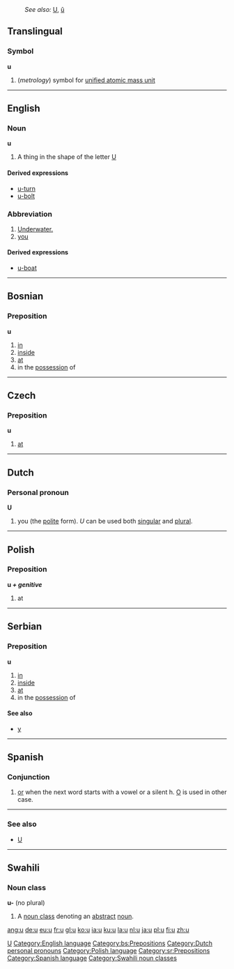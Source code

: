 :''See also:'' [[U]], [[û]]
[[Category:Latin letters|U]]
==Translingual==
===Symbol===
'''u'''
#(''metrology'') symbol for [[unified atomic mass unit]]
----

==English==
[[Category:English language]]
===Noun===
'''u'''
# A thing in the shape of the letter [[U]]

====Derived expressions====
*[[u-turn]]
*[[u-bolt]]

===Abbreviation===
# [[underwater|Underwater.]]
# [[you]]
====Derived expressions====
*[[u-boat]]

----

==Bosnian==
===Preposition===
'''u'''
#[[in]]
#[[inside]]
#[[at]]
#in the [[possession]] of
[[Category:bs:Prepositions]]

----

==Czech==
===Preposition===
'''u'''
#[[at]]

----

==Dutch==
[[Category:Dutch personal pronouns]]
===Personal pronoun===
'''U'''
# you (the [[polite]] form). ''U'' can be used both [[singular]] and [[plural]].

----

==Polish==
[[Category:Polish language]]
===Preposition===
'''u ''+ genitive'' '''
# at

----

==Serbian==
===Preposition===
'''u'''
#[[in]]
#[[inside]]
#[[at]]
#in the [[possession]] of
====See also====
*[[у#Serbian|у]]
[[Category:sr:Prepositions]]

----

==Spanish==
[[Category:Spanish language]]
===Conjunction===
# [[or]] when the next word starts with a vowel or a silent h. [[o|O]] is used in other case.
----

===See also===
*[[U]]

----
==Swahili==
===Noun class===
'''u-''' (no plural)
# A [[noun class]] denoting an [[abstract]] [[noun]].
[[Category:Swahili noun classes]]

[[ang:u]]
[[de:u]]
[[eu:u]]
[[fr:u]]
[[gl:u]]
[[ko:u]]
[[ia:u]]
[[ku:u]]
[[la:u]]
[[nl:u]]
[[ja:u]]
[[pl:u]]
[[fi:u]]
[[zh:u]]